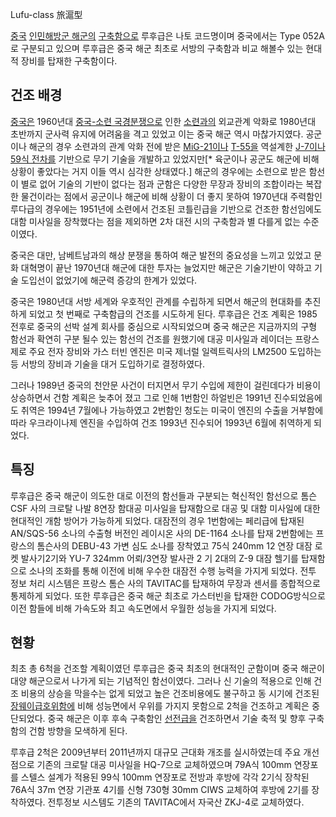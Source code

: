 Lufu-class
旅滬型

[[중국]] [[인민해방군 해군]]의 [[구축함]]으로 루후급은 나토 코드명이며 중국에서는 Type 052A로 구분되고 있으며 루후급은 중국 해군 최초로 서방의 구축함과 비교 해볼수 있는 현대적 장비를 탑재한 구축함이다. 
 
== 건조 배경 ==
[[중국]]은 1960년대 [[중국-소련 국경분쟁]]으로 인한 [[소련]]과의 외교관계 악화로 1980년대 초반까지 군사력 유지에 어려움을 격고 있었고 이는 중국 해군 역시 마찮가지였다. 공군이나 해군의 경우 소련과의 관계 악화 전에 받은 [[MiG-21]]이나 [[T-55]]을 역설계한 [[J-7]]이나 [[59식 전차]]를 기반으로 무기 기술을 개발하고 있었지만[* 육군이나 공군도 해군에 비해 상황이 좋았다는 거지 이들 역시 심각한 상태였다.] 해군의 경우에는 소련으로 받은 함선이 별로 없어 기술의 기반이 없다는 점과 군함은 다양한 무장과 장비의 조합이라는 복잡한 물건이라는 점에서 공군이나 해군에 비해 상황이 더 좋지 못하여 1970년대 주력함인 루다급의 경우에는 1951년에 소련에서 건조된 코틀린급을 기반으로 건조한 함선임에도 대함 미사일을 장착했다는 점을 제외하면 2차 대전 시의 구축함과 별 다를게 없는 수준이였다. 

중국은 대만, 남베트남과의 해상 분쟁을 통하여 해군 발전의 중요성을 느끼고 있었고 문화 대혁명이 끝난 1970년대 해군에 대한 투자는 늘었지만 해군은 기술기반이 약하고 기술 도입선이 없었기에 해군력 증강의 한계가 있었다.  

중국은 1980년대 서방 세계와 우호적인 관계를 수립하게 되면서 해군의 현대화를 추진하게 되었고 첫 번째로 구축함급의 건조를 시도하게 된다. 루후급은 건조 계획은 1985 전후로 중국의 선박 설계 회사를 중심으로 시작되었으며 중국 해군은 지금까지의 구형 함선과 확연히 구분 될수 있는 함선의 건조를 원했기에 대공 미사일과 레이더는 프랑스제로 주요 전자 장비와 가스 터빈 엔진은 미국 제너럴 일렉트릭사의 LM2500  도입하는 등 서방의 장비과 기술을 대거 도입하기로 결정하였다.

그러나 1989년 중국의 천안문 사건이 터지면서 무기 수입에 제한이 걸린데다가 비용이 상승하면서 건함 계획은 늦추어 졌고 그로 인해 1번함인 하얼빈은 1991년 진수되었음에도 취역은 1994년 7월에나 가능하였고 2번함인 청도는 미국이 엔진의 수출을 거부함에 따라 우크라이나제 엔진을 수입하여 건조 1993년 진수되어 1993년 6월에 취역하게 되었다.

== 특징 ==
루후급은 중국 해군이 의도한 대로 이전의 함선들과 구분되는 혁신적인 함선으로 톰슨 CSF 사의 크로탈 나발 8연장 함대공 미사일을 탑재함으로 대공 및 대함 미사일에 대한 현대적인 개함 방어가 가능하게 되었다. 대잠전의 경우 1번함에는 페리급에 탑재된 AN/SQS-56 소나의 수출형 버전인 레이시온 사의 DE-1164 소나를 탑재 2번함에는 프랑스의 톰슨사의 DEBU-43 가변 심도 소나를 장착였고 75식 240mm 12 연장 대잠 로켓 발사기2기와 YU-7 324mm 어뢰/3연장 발사관 2 기 2대의 Z-9 대잠 헬기를 탑재함으로 소나의 조화를 통해 이전에 비해 우수한 대잠전 수행 능력을 가지게 되었다. 
전투 정보 처리 시스템은 프랑스 톰슨 사의 TAVITAC를 탑재하여 무장과 센서를 종합적으로 통제하게 되었다. 또한 루후급은 중국 해군 최초로 가스터빈을 탑재한 CODOG방식으로 이전 함들에 비해 가속도와 최고 속도면에서 우월한 성능을 가지게 되었다.

== 현황 ==
최초 총 6척을 건조할 계획이였던 루후급은 중국 최초의 현대적인 군함이며  중국 해군이 대양 해군으로서 나가게 되는 기념적인 함선이였다. 그러나 신 기술의 적용으로 인해 건조 비용의 상승을 막을수는 없게 되었고 높은 건조비용에도 불구하고 동 시기에 건조된 [[장웨이급]]호위함에 비해 성능면에서 우위를 가지지 못함으로 2척을 건조하고 계획은 중단되었다. 중국 해군은 이후 후속 구축함인 [[선전급]]을 건조하면서 기술 축적 및 향후 구축함의 건함 방향을 모색하게 된다.

루후급 2척은 2009년부터 2011년까지 대규모 근대화 개조를 실시하였는데 주요 개선점으로 기존의 크로탈 대공 미사일을 HQ-7으로 교체하였으며 79A식 100mm 연장포를 스텔스 설계가 적용된 99식 100mm 연장포로  전방과 후방에 각각 2기식 장착된 76A식 37m 연장 기관포 4기를 신형 730형 30mm CIWS 교체하여 후방에 2기를 장착하였다. 전투정보 시스템도 기존의 TAVITAC에서 자국산 ZKJ-4로 교체하였다.  


